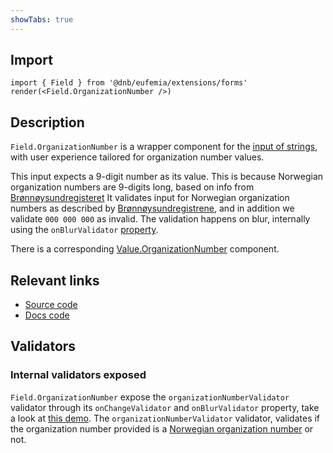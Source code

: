 ```yaml
---
showTabs: true
---
```


## Import

```tsx
import { Field } from '@dnb/eufemia/extensions/forms'
render(<Field.OrganizationNumber />)
```

## Description

`Field.OrganizationNumber` is a wrapper component for the [input of strings](/uilib/extensions/forms/base-fields/String), with user experience tailored for organization number values.

This input expects a 9-digit number as its value. This is because Norwegian organization numbers are 9-digits long, based on info from [Brønnøysundregisteret](https://www.brreg.no/en/about-us-2/our-registers/about-the-central-coordinating-register-for-legal-entities-ccr/about-the-organisation-number/?nocache=1701776533136)
It validates input for Norwegian organization numbers as described by [Brønnøysundregistrene](https://www.brreg.no/om-oss/registrene-vare/om-enhetsregisteret/organisasjonsnummeret/), and in addition we validate `000 000 000` as invalid.
The validation happens on blur, internally using the `onBlurValidator` [property](/uilib/extensions/forms/feature-fields/OrganizationNumber/properties/#field-specific-properties).

There is a corresponding [Value.OrganizationNumber](/uilib/extensions/forms/Value/OrganizationNumber) component.

## Relevant links

- [Source code](https://github.com/dnbexperience/eufemia/tree/main/packages/dnb-eufemia/src/extensions/forms/Field/OrganizationNumber)
- [Docs code](https://github.com/dnbexperience/eufemia/tree/main/packages/dnb-design-system-portal/src/docs/uilib/extensions/forms/feature-fields/OrganizationNumber)

## Validators

### Internal validators exposed

`Field.OrganizationNumber` expose the `organizationNumberValidator` validator through its `onChangeValidator` and `onBlurValidator` property, take a look at [this demo](/uilib/extensions/forms/feature-fields/OrganizationNumber/demos/#extend-validation-with-custom-validation-function).
The `organizationNumberValidator` validator, validates if the organization number provided is a [Norwegian organization number](https://www.brreg.no/om-oss/registrene-vare/om-enhetsregisteret/organisasjonsnummeret/) or not.
